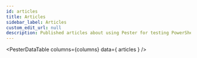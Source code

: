 ```yaml
---
id: articles
title: Articles
sidebar_label: Articles
custom_edit_url: null
description: Published articles about using Pester for testing PowerShell code, infrastructure and more
---
```



<PesterDataTable
  columns={columns}
  data={ articles }
/>

<PesterDataButton
  text="Suggest New Article"
  editUrl="https://github.com/pester/docs/edit/master/docs/additional-resources/articles.table.js"
/>